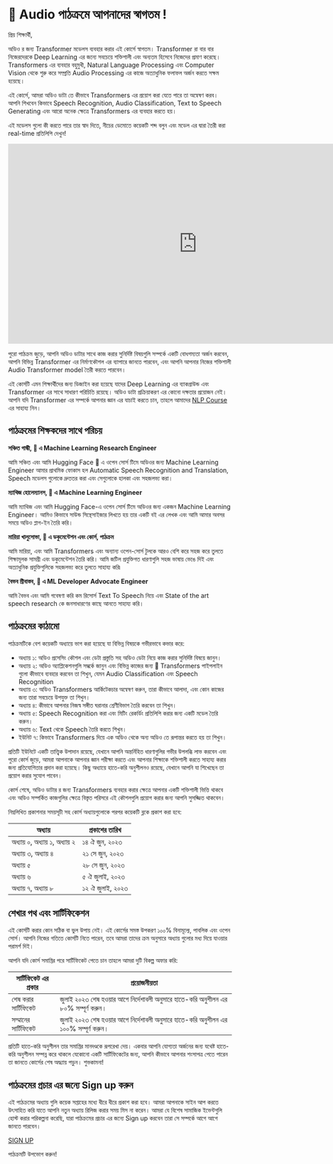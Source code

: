 # 🤗 Audio পাঠক্রমে আপনাদের স্বাগতম !

প্রিয় শিক্ষার্থী,

অডিও র জন্য Transformer মডেলস ব্যবহার করার এই কোর্সে স্বাগতম। Transformer রা বার বার নিজেরদেরকে Deep Learning এর জন্যে সবচেয়ে
শক্তিশালী এবং অন্যতম হিসেবে নিজেদের প্রমাণ করেছে। Transformers এর ব্যবহার বহুমুখী, Natural Language Processing এবং Computer Vision
থেকে শুরু করে সম্প্রতি Audio Processing এর কাজে অত্যাধুনিক ফলাফল অর্জন করতে সক্ষম হয়েছে।

এই কোর্সে, আমরা অডিও ডাটা তে কীভাবে Transformers এর প্রয়োগ করা যেতে পারে তা অন্বেষণ করব। আপনি শিখবেন কিভাবে Speech Recognition,
Audio Classification, Text to Speech Generating এবং আরো অনেক ক্ষেত্রে Transformers এর ব্যবহার করতে হয়।

এই মডেলস গুলো কী করতে পারে তার স্বাদ দিতে, নীচের ডেমোতে কয়েকটি শব্দ বলুন এবং মডেল এর দ্বারা তৈরী করা real-time প্রতিলিপি দেখুন!

<iframe
	src="https://openai-whisper.hf.space"
	frameborder="0"
	width="850"
	height="450">
</iframe>

পুরো পাঠক্রম জুড়ে, আপনি অডিও ডাটার সাথে কাজ করার সুনির্দিষ্ট বিষয়গুলি সম্পর্কে একটি বোধগম্যতা অর্জন করবেন, আপনি বিভিন্ন Transformer এর
নির্মাণকৌশল এর ব্যাপারে জানতে পারবেন, এবং আপনি আপনার নিজের শক্তিশালী Audio Transformer model তৈরী করতে পারবেন।

এই কোর্সটি এমন শিক্ষার্থীদের জন্য ডিজাইন করা হয়েছে যাদের Deep Learning এর ব্যাকগ্রাউন্ড এবং Transformer এর সাথে সাধারণ পরিচিতি রয়েছে।
অডিও ডাটা প্রক্রিয়াকরণ এর কোনো দক্ষতার প্রয়োজন নেই। আপনি যদি Transformer এর সম্পর্কে আপনার জ্ঞান এর যাচাই করতে চান, তাহলে আমাদের
[NLP Course](https://huggingface.co/course/chapter1/1) এর সাহায্য নিন।

## পাঠক্রমের শিক্ষকদের সাথে পরিচয়

**সঞ্চিত গান্ধী, 🤗 এ Machine Learning Research Engineer**

আমি সঞ্চিত এবং আমি Hugging Face 🤗 এ ওপেন সোর্স টিমে অডিওর জন্য Machine Learning Engineer আমার প্রাথমিক ফোকাস হল
Automatic Speech Recognition and Translation, Speech মডেলস গুলোকে দ্রুততর করা এবং সেগুলোকে হালকা এবং সহজলভ্য করা।

**ম্যাথিজ হোলেম্যানস, 🤗 এ Machine Learning Engineer**

আমি ম্যাথিজ এবং আমি Hugging Face-এ ওপেন সোর্স টিমে অডিওর জন্য একজন Machine Learning Engineer। আমিও কিভাবে সাউন্ড সিন্থেসাইজার
লিখতে হয় তার একটি বই এর লেখক এবং আমি আমার অবসর সময়ে অডিও প্লাগ-ইন তৈরি করি।

**মারিয়া খালুসোভা, 🤗 এ ডকুমেন্টেশন এবং কোর্স, পাঠক্রম**

আমি মারিয়া, এবং আমি Transformers এবং অন্যান্য ওপেন-সোর্স টুলকে আরও বেশি করে সহজ করে তুলতে শিক্ষামূলক সামগ্রী এবং ডকুমেন্টেশন তৈরি করি।
আমি জটিল প্রযুক্তিগত ধারণাগুলি সহজ ভাষায় ভেঙে দিই এবং অত্যাধুনিক প্রযুক্তিগুলিকে সহজলভ্য করে তুলতে সাহায্য করি৷

**বৈভব শ্রীবাস্তব, 🤗 এ ML Developer Advocate Engineer**

আমি বৈভব এবং আমি গবেষণা করি কম রিসোর্স Text To Speech নিয়ে এবং State of the art speech research কে জনসাধারণের কাছে আনতে সাহায্য করি।

## পাঠক্রমের কাঠামো

পাঠক্রমটিকে বেশ কয়েকটি অধ্যায়ে ভাগ করা হয়েছে যা বিভিন্ন বিষয়কে গভীরভাবে কভার করে:

* অধ্যায় ১: অডিও প্রসেসিং কৌশল এবং ডেটা প্রস্তুতি সহ অডিও ডেটা নিয়ে কাজ করার সুনির্দিষ্ট বিষয়ে জানুন।
* অধ্যায় ২: অডিও অ্যাপ্লিকেশনগুলি সম্কর্কে জানুন এবং বিভিন্ন কাজের জন্য 🤗 Transformers পাইপলাইন গুলো কীভাবে ব্যবহার করবেন তা শিখুন,
যেমন Audio Classification এবং Speech Recognition
* অধ্যায় ৩: অডিও Transformers আর্কিটেকচার অন্বেষণ করুন, তারা কীভাবে আলাদা, এবং কোন কাজের জন্য তারা সবচেয়ে উপযুক্ত তা শিখুন।
* অধ্যায় ৪: কীভাবে আপনার নিজস্ব সঙ্গীত ঘরানার শ্রেণীবিভাগ তৈরি করবেন তা শিখুন।
* অধ্যায় ৫: Speech Recognition করা এবং মিটিং রেকর্ডিং প্রতিলিপি করার জন্য একটি মডেল তৈরি করুন।
* অধ্যায় ৬: Text থেকে Speech তৈরি করতে শিখুন।
* ইউনিট ৭: কিভাবে Transformers দিয়ে এক অডিও থেকে অন্য অডিও তে রূপান্তর করতে হয় তা শিখুন।

প্রতিটি ইউনিটে একটি তাত্ত্বিক উপাদান রয়েছে, যেখানে আপনি অন্তর্নিহিত ধারণাগুলির গভীর উপলব্ধি লাভ করবেন এবং পুরো কোর্স জুড়ে, আমরা আপনাকে আপনার
জ্ঞান পরীক্ষা করতে এবং আপনার শিক্ষাকে শক্তিশালী করতে সাহায্য করার জন্য প্রতিযোগিতার প্রদান করা হয়েছে। কিছু অধ্যায়ে হাতে-করি অনুশীলনও রয়েছে,
যেখানে আপনি যা শিখেছেন তা প্রয়োগ করার সুযোগ পাবেন।

কোর্স শেষে, অডিও ডাটার র জন্য Transformers ব্যবহার করার ক্ষেত্রে আপনার একটি শক্তিশালী ভিত্তি থাকবে এবং অডিও সম্পর্কিত কাজগুলির ক্ষেত্রে বিস্তৃত
পরিসরে এই কৌশলগুলি প্রয়োগ করার জন্য আপনি সুসজ্জিত থাকবেন।

নিম্নলিখিত প্রকাশনার সময়সূচী সহ কোর্স অধ্যায়গুলোকে পরপর কয়েকটি ব্লকে প্রকাশ করা হবে:

| অধ্যায়   | প্রকাশের তারিখ |
|---|-----------------|
| অধ্যায় ০, অধ্যায় ১, অধ্যায় ২  | ১৪ ঐ জুন, ২০২৩   |
| অধ্যায় ৩, অধ্যায় ৪  | ২১ সে জুন, ২০২৩    |
| অধ্যায় ৫  | ২৮ সে জুন, ২০২৩   |
| অধ্যায় ৬  | ৫ ঐ জুলাই, ২০২৩    |
| অধ্যায় ৭, অধ্যায় ৮  | ১২ ঐ জুলাই, ২০২৩   |

[//]: # (| Bonus Unit  | TBD             |)

## শেখার পথ এবং সার্টিফিকেশন

এই কোর্সটি করার কোন সঠিক বা ভুল উপায় নেই। এই কোর্সের সমস্ত উপকরণ ১০০%  বিনামূল্যে, পাবলিক এবং ওপেন সোর্স। আপনি নিজের গতিতে
কোর্সটি নিতে পারেন, তবে আমরা তাদের ক্রম অনুসারে অধ্যায় গুলোর মধ্য দিয়ে যাওয়ার পরামর্শ দিই।

আপনি যদি কোর্স সমাপ্তির পরে সার্টিফিকেট পেতে চান তাহলে আমরা দুটি বিকল্প অফার করি:

| সার্টিফিকেট এর প্রকার   | প্রয়োজনীয়তা                                                                                   |
|---|------------------------------------------------------------------------------------------------|
| শেষ করার সার্টিফিকেট  | জুলাই ২০২৩ শেষ হওয়ার আগে নির্দেশাবলী অনুসারে হাতে-করি অনুশীলন এর ৮০% সম্পূর্ণ করুন। |
| সম্মানের সার্টিফিকেট  | জুলাই ২০২৩ শেষ হওয়ার আগে নির্দেশাবলী অনুসারে হাতে-করি অনুশীলন এর ১০০% সম্পূর্ণ করুন। |

প্রতিটি হাতে-করি অনুশীলন তার সমাপ্তির মানদণ্ডকে রূপরেখা দেয়। একবার আপনি যোগ্যতা অর্জনের জন্য যথেষ্ট হাতে-করি অনুশীলন সম্পন্ন করে থাকলে যেকোনো
একটি সার্টিফিকেটের জন্য, আপনি কীভাবে আপনার শংসাপত্র পেতে পারেন তা জানতে কোর্সের শেষ অদ্ধ্যায় পড়ুন। শুভকামনা!

## পাঠক্রমের প্রচার এর জন্যে Sign up করুন

এই পাঠক্রমের অধ্যায় গুলি কয়েক সপ্তাহের মধ্যে ধীরে ধীরে প্রকাশ করা হবে। আমরা আপনাকে সাইন আপ করতে উৎসাহিত করি যাতে আপনি নতুন অধ্যায় রিলিজ
করার সময় মিস না করেন। আমরা যে বিশেষ সামাজিক ইভেন্টগুলি হোস্ট করার পরিকল্পনা করেছি, যারা পাঠক্রমের প্রচার এর জন্যে Sign up করবেন তারা সে সম্পর্কে
আগে আগে জানতে পারবেন।

[SIGN UP](http://eepurl.com/insvcI)

পাঠক্রমটি উপভোগ করুন!